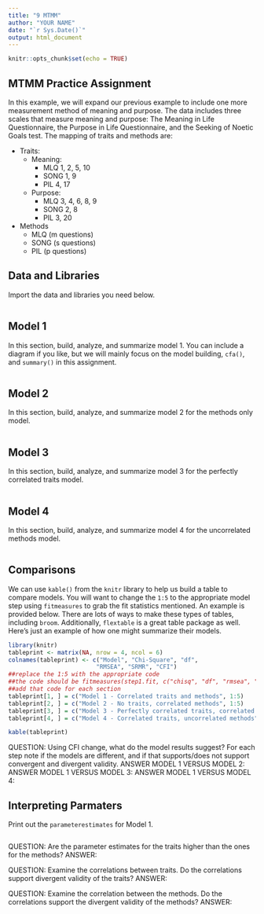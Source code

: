 ```yaml
---
title: "9 MTMM"
author: "YOUR NAME"
date: "`r Sys.Date()`"
output: html_document
---
```


```r
knitr::opts_chunk$set(echo = TRUE)
```

## MTMM Practice Assignment

In this example, we will expand our previous example to include one more measurement method of meaning and purpose. The data includes three scales that measure meaning and purpose: The Meaning in Life Questionnaire, the Purpose in Life Questionnaire, and the Seeking of Noetic Goals test. The mapping of traits and methods are:

- Traits:
    - Meaning: 
        - MLQ 1, 2, 5, 10
        - SONG 1, 9
        - PIL 4, 17
    - Purpose:
        - MLQ 3, 4, 6, 8, 9
        - SONG 2, 8
        - PIL 3, 20
- Methods
    - MLQ (m questions)
    - SONG (s questions)
    - PIL (p questions)

## Data and Libraries

Import the data and libraries you need below.

```r

```

## Model 1

In this section, build, analyze, and summarize model 1. You can include a diagram if you like, but we will mainly focus on the model building, `cfa()`, and `summary()` in this assignment. 

```r

```

## Model 2

In this section, build, analyze, and summarize model 2 for the methods only model. 

```r

```

## Model 3

In this section, build, analyze, and summarize model 3 for the perfectly correlated traits model. 

```r

```

## Model 4

In this section, build, analyze, and summarize model 4 for the uncorrelated methods model. 

```r

```

## Comparisons

We can use `kable()` from the `knitr` library to help us build a table to compare models. You will want to change the `1:5` to the appropriate model step using `fitmeasures` to grab the fit statistics mentioned. An example is provided below. There are lots of ways to make these types of tables, including `broom`. Additionally, `flextable` is a great table package as well. Here's just an example of how one might summarize their models. 

```r
library(knitr)
tableprint <- matrix(NA, nrow = 4, ncol = 6)
colnames(tableprint) <- c("Model", "Chi-Square", "df", 
                         "RMSEA", "SRMR", "CFI")
##replace the 1:5 with the appropriate code
##the code should be fitmeasures(step1.fit, c("chisq", "df", "rmsea", "srmr", "cfi"))
##add that code for each section
tableprint[1, ] = c("Model 1 - Correlated traits and methods", 1:5)
tableprint[2, ] = c("Model 2 - No traits, correlated methods", 1:5)
tableprint[3, ] = c("Model 3 - Perfectly correlated traits, correlated methods", 1:5)
tableprint[4, ] = c("Model 4 - Correlated traits, uncorrelated methods", 1:5)

kable(tableprint)
```

QUESTION: Using CFI change, what do the model results suggest? For each step note if the models are different, and if that supports/does not support convergent and divergent validity. 
ANSWER MODEL 1 VERSUS MODEL 2:
ANSWER MODEL 1 VERSUS MODEL 3:
ANSWER MODEL 1 VERSUS MODEL 4: 

## Interpreting Parmaters

Print out the `parameterestimates` for Model 1. 

```r

```

QUESTION: Are the parameter estimates for the traits higher than the ones for the methods? 
ANSWER:

QUESTION: Examine the correlations between traits. Do the correlations support divergent validity of the traits? 
ANSWER:

QUESTION: Examine the correlation between the methods. Do the correlations support the divergent validity of the methods?
ANSWER: 
